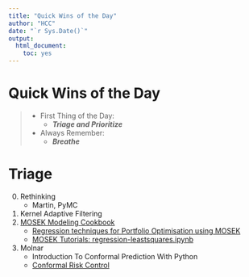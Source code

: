 ```yaml
---
title: "Quick Wins of the Day"
author: "HCC"
date: "`r Sys.Date()`"
output:
  html_document:
    toc: yes
---
```


# Quick Wins of the Day

>- First Thing of the Day: 
>    - ***Triage and Prioritize***
>- Always Remember:  
>    - ***Breathe***




# Triage
0. Rethinking
    - Martin, PyMC
1. Kernel Adaptive Filtering
2. [MOSEK Modeling Cookbook](https://docs.mosek.com/modeling-cookbook/index.html)
    - [Regression techniques for Portfolio Optimisation using MOSEK](https://arxiv.org/abs/1310.3397)
    - [MOSEK Tutorials: regression-leastsquares.ipynb](https://github.com/MOSEK/Tutorials/blob/master/leastsquares/regression-leastsquares.ipynb)
3. Molnar 
    - Introduction To Conformal Prediction With Python 
    - [Conformal Risk Control](https://arxiv.org/abs/2208.02814)

